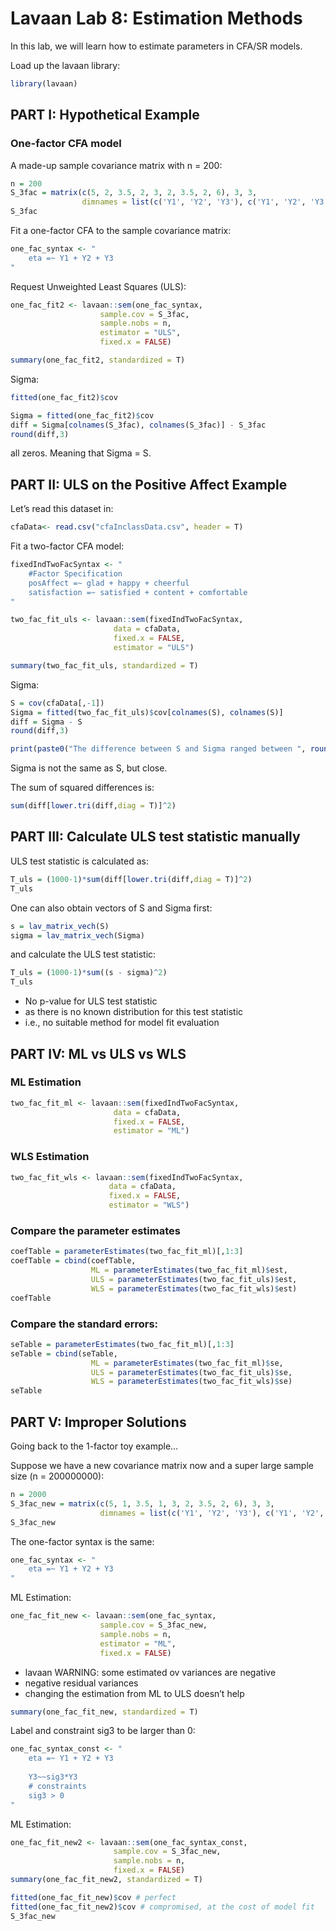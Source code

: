 # Lavaan Lab 8: Estimation Methods


In this lab, we will learn how to estimate parameters in CFA/SR models. 

Load up the lavaan library: 

```r
library(lavaan)
```

<!------------------------------>
## PART I: Hypothetical Example
<!------------------------------>

### One-factor CFA model

A made-up sample covariance matrix with n = 200:

```r
n = 200
S_3fac = matrix(c(5, 2, 3.5, 2, 3, 2, 3.5, 2, 6), 3, 3, 
                dimnames = list(c('Y1', 'Y2', 'Y3'), c('Y1', 'Y2', 'Y3')))
S_3fac
```
Fit a one-factor CFA to the sample covariance matrix:

```r
one_fac_syntax <- "
	eta =~ Y1 + Y2 + Y3
"
```

Request Unweighted Least Squares (ULS):

```r
one_fac_fit2 <- lavaan::sem(one_fac_syntax, 
                    sample.cov = S_3fac, 
                    sample.nobs = n, 
                    estimator = "ULS", 
                    fixed.x = FALSE)

summary(one_fac_fit2, standardized = T)
```

Sigma:

```r
fitted(one_fac_fit2)$cov
```

```r
Sigma = fitted(one_fac_fit2)$cov
diff = Sigma[colnames(S_3fac), colnames(S_3fac)] - S_3fac
round(diff,3)
```
all zeros. Meaning that Sigma = S.


<!------------------------------>
## PART II: ULS on the Positive Affect Example
<!------------------------------>

Let's read this dataset in: 

```r
cfaData<- read.csv("cfaInclassData.csv", header = T)
```

Fit a two-factor CFA model: 

```r
fixedIndTwoFacSyntax <- "
	#Factor Specification	
	posAffect =~ glad + happy + cheerful 
	satisfaction =~ satisfied + content + comfortable
"
```

```r
two_fac_fit_uls <- lavaan::sem(fixedIndTwoFacSyntax, 
                       data = cfaData, 
                       fixed.x = FALSE,
                       estimator = "ULS")

summary(two_fac_fit_uls, standardized = T)
```

Sigma:

```r
S = cov(cfaData[,-1])
Sigma = fitted(two_fac_fit_uls)$cov[colnames(S), colnames(S)]
diff = Sigma - S
round(diff,3)

print(paste0("The difference between S and Sigma ranged between ", round(min(diff),4), " and ", round(max(diff),4), "."))
```
Sigma is not the same as S, but close. 

The sum of squared differences is:

```r
sum(diff[lower.tri(diff,diag = T)]^2)
```



<!------------------------------>
## PART III: Calculate ULS test statistic manually
<!------------------------------>

ULS test statistic is calculated as:

```r
T_uls = (1000-1)*sum(diff[lower.tri(diff,diag = T)]^2)
T_uls
```

One can also obtain vectors of S and Sigma first: 

```r
s = lav_matrix_vech(S)
sigma = lav_matrix_vech(Sigma)
```

and calculate the ULS test statistic: 

```r
T_uls = (1000-1)*sum((s - sigma)^2)
T_uls
```
+ No p-value for ULS test statistic
+ as there is no known distribution for this test statistic
+ i.e., no suitable method for model fit evaluation



<!------------------------------>
## PART IV: ML vs ULS vs WLS
<!------------------------------>

### ML Estimation

```r
two_fac_fit_ml <- lavaan::sem(fixedIndTwoFacSyntax, 
                       data = cfaData, 
                       fixed.x = FALSE,
                       estimator = "ML")
```

### WLS Estimation

```r
two_fac_fit_wls <- lavaan::sem(fixedIndTwoFacSyntax, 
                      data = cfaData, 
                      fixed.x = FALSE,
                      estimator = "WLS")
```

### Compare the parameter estimates

```r
coefTable = parameterEstimates(two_fac_fit_ml)[,1:3]
coefTable = cbind(coefTable, 
                  ML = parameterEstimates(two_fac_fit_ml)$est, 
                  ULS = parameterEstimates(two_fac_fit_uls)$est, 
                  WLS = parameterEstimates(two_fac_fit_wls)$est)
coefTable
```

### Compare the standard errors:

```r
seTable = parameterEstimates(two_fac_fit_ml)[,1:3]
seTable = cbind(seTable, 
                  ML = parameterEstimates(two_fac_fit_ml)$se, 
                  ULS = parameterEstimates(two_fac_fit_uls)$se, 
                  WLS = parameterEstimates(two_fac_fit_wls)$se)
seTable
```


<!------------------------------>
## PART V: Improper Solutions
<!------------------------------>

Going back to the 1-factor toy example...

Suppose we have a new covariance matrix now and a super large sample size (n = 200000000): 

```r
n = 2000
S_3fac_new = matrix(c(5, 1, 3.5, 1, 3, 2, 3.5, 2, 6), 3, 3, 
                    dimnames = list(c('Y1', 'Y2', 'Y3'), c('Y1', 'Y2', 'Y3')))
S_3fac_new
```

The one-factor syntax is the same:

```r
one_fac_syntax <- "
	eta =~ Y1 + Y2 + Y3
"
```

ML Estimation:

```r
one_fac_fit_new <- lavaan::sem(one_fac_syntax, 
                    sample.cov = S_3fac_new, 
                    sample.nobs = n, 
                    estimator = "ML", 
                    fixed.x = FALSE)
```
+ lavaan WARNING: some estimated ov variances are negative
+ negative residual variances
+ changing the estimation from ML to ULS doesn't help

```r
summary(one_fac_fit_new, standardized = T)
```

Label and constraint sig3 to be larger than 0:

```r
one_fac_syntax_const <- "
	eta =~ Y1 + Y2 + Y3
	
	Y3~~sig3*Y3
	# constraints
	sig3 > 0
"
```

ML Estimation:

```r
one_fac_fit_new2 <- lavaan::sem(one_fac_syntax_const, 
                       sample.cov = S_3fac_new, 
                       sample.nobs = n, 
                       fixed.x = FALSE)
summary(one_fac_fit_new2, standardized = T)
```

```r
fitted(one_fac_fit_new)$cov # perfect
fitted(one_fac_fit_new2)$cov # compromised, at the cost of model fit 
S_3fac_new
```

